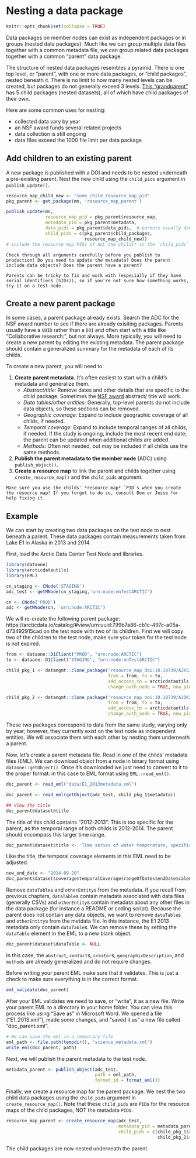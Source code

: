 # Nesting a data package

```r
knitr::opts_chunk$set(collapse = TRUE)
```

Data packages on member nodes can exist as independent packages or in groups (nested data packages). Much like we can group multiple data files together with a common metadata file, we can group related data packages together with a common "parent" data package.

The structure of nested data packages resembles a pyramid. There is one top level, or "parent", with one or more data packages, or "child packages", nested beneath it. There is no limit to how many nested levels can be created, but packages do not generally exceed 3 levels. <a href = 'https://arcticdata.io/catalog/#view/urn:uuid:b0eef8b3-5f8a-4799-b823-eebcbee047e3' target='_blank'>This "grandparent"</a> has 5 child packages (nested datasets), all of which have child packages of their own.   

Here are some common uses for nesting:  

* collected data vary by year
* an NSF award funds several related projects 
* data collection is still ongoing 
* data files exceed the 1000 file limit per data package

## Add children to an existing parent

A new package is published with a DOI and needs to be nested underneath a pre-existing parent. 
Nest the new child using the `child_pids` argument in `publish_update()`. 

```r
resource_map_child_new <- "some_child_resource_map_pid"
pkg_parent <- get_package(mn, 'resource_map_parent')

publish_update(mn,
               resource_map_pid = pkg_parent$resource_map,
               metadata_pid = pkg_parent$metadata,
               data_pids = pkg_parent$data_pids,  # parents usually don't contain data, but better to be safe
               child_pids = c(pkg_parent$child_packages, 
                              resource_map_child_new))
# include the resource map PIDs of ALL the childs* in the `child_pids` argument, otherwise the nesting relationships between any omitted childs and the parent will be deleted
```

```block
Check through all arguments carefully before you publish to production! Do you need to update the metadata? Does the parent include data objects? Does the parent have a parent? 

Parents can be tricky to fix and work with (especially if they have serial identifiers (SIDs)), so if you're not sure how something works, try it on a test node.
```

## Create a new parent package

In some cases, a parent package already exists. Search the ADC for the NSF award number to see if there are already exisiting packages. Parents usually have a `UUID` rather than a `DOI` and often start with a title like "Collaborative research:", but not always. More typically, you will need to create a new parent by editing the existing metadata. The parent package should contain a generalized summary for the metadata of each of its childs. 

To create a new parent, you will need to:

1. **Create parent metadata.** It's often easiest to start with a child's metadata and generalize them.
    - *Abstract/title:* Remove dates and other details that are specific to the child package. Sometimes the <a href = 'https://www.nsf.gov/awardsearch/' target='_blank'>NSF award</a> abstract/ title will work.
    - *Data tables/other entities:* Generally, top-level parents do not include data objects, so these sections can be removed.
    - *Geographic coverage:* Expand to include geographic coverage of all childs, if needed.
    - *Temporal coverage:* Expand to include temporal ranges of all childs, if needed. If the study is ongoing, include the most recent end date; the parent can be updated when additional childs are added.
    - *Methods:* Often not needed, but may be included if all childs use the same methods.
2. **Publish the parent metadata to the member node** (ADC) using `publish_object()`.
3. **Create a resource map** to link the parent and childs together using `create_resource_map()` and the `child_pids` argument.

```block
Make sure you use the childs' *resource map* `PID`s when you create the resource map! If you forgot to do so, consult Dom or Jesse for help fixing it.
```

## Example

We can start by creating two data packages on the test node to nest beneath a parent. These data packages contain measurements taken from Lake E1 in Alaska in 2013 and 2014.  

First, load the Arctic Data Center Test Node and libraries.
  
```r
library(dataone)
library(arcticdatautils)
library(EML)

cn_staging <- CNode('STAGING')
adc_test <- getMNode(cn_staging,'urn:node:mnTestARCTIC')

cn <- CNode('PROD')
adc <- getMNode(cn, 'urn:node:ARCTIC')
```

We will re-create the following parent package: https://arcticdata.io/catalog/#view/urn:uuid:799b7a86-cb1c-497c-a05a-d73492915cad on the test node with two of its children. First we will copy two of the children to the test node, make sure your token for the test node is not expired.

```r
from <- dataone::D1Client("PROD", "urn:node:ARCTIC")
to <- dataone::D1Client("STAGING", "urn:node:mnTestARCTIC")

child_pkg_1 <- datamgmt::clone_package('resource_map_doi:10.18739/A2KS1R',
                                       from = from, to = to,
                                       add_access_to = arcticdatautils:::get_token_subject(),
                                       change_auth_node = TRUE, new_pid = TRUE)

child_pkg_2 <- datamgmt::clone_package('resource_map_doi:10.18739/A2QK29',
                                       from = from, to = to,
                                       add_access_to = arcticdatautils:::get_token_subject(),
                                       change_auth_node = TRUE, new_pid = TRUE)
```

These two packages correspond to data from the same study, varying only by year; however, they currently exist on the test node as independent entities. We will associate them with each other by nesting them underneath a parent. 

Now, let's create a parent metadata file. Read in one of the childs' metadata files (EML). We can download object from a node in binary format using `dataone::getObject()`.  Once it's downloaded we just need to convert to it to the proper format: in this case to EML format using `EML::read_eml()`. 
  
```r
doc_parent <- read_eml("data/E1_2013metadata.xml")
```

```r
doc_parent <- read_eml(getObject(adc_test, child_pkg_1$metadata))
```

```r
## View the title 
doc_parent@dataset@title
```

The title of this child contains "2012-2013". This is too specific for the parent, as the temporal range of both childs is 2012-2014. The parent should encompass this larger time range. 
  
```r
doc_parent$dataset$title <- 'Time series of water temperature, specific conductance, and oxygen from Lake E1, North Slope, Alaska, 2012-2014'
```
  
Like the title, the temporal coverage elements in this EML need to be adjusted. 

```r
new_end_date <- "2014-09-20"
doc_parent$dataset$coverage$temporalCoverage$rangeOfDates$endDate$calendarDate <- new_end_date
```

Remove `dataTable`s and `otherEntity`s from the metadata. If you recall from previous chapters, `dataTable`s contain metadata associated with data files (generally CSVs) and `otherEntity`s contain metadata about any other files in the data package (for instance a README or coding script). Because the parent does not contain any data objects, we want to remove `dataTable`s and `otherEntity`s from the metdata file. In this instance, the E1 2013 metadata only contain `dataTable`s. We can remove these by setting the `dataTable` element in the EML to a new blank object.
  
```r
doc_parent$dataset$dataTable <- NULL
```

In this case, the `abstract`, `contact`s, `creator`s, `geographicDescription`, and `methods` are already generalized and do not require changes. 
  
Before writing your parent EML make sure that it validates. This is just a check to make sure everything is in the correct format.  
  
```r
eml_validate(doc_parent)
```
  
After your EML validates we need to save, or "write", it as a new file. Write your parent EML to a directory in your home folder. You can view this process like using "Save as" in Microsoft Word. We opened a file ("E1_2013.xml"), made some changes, and "saved it as" a new file called "doc_parent.xml".  
  
```r
# We can save the eml in a temporary file 
eml_path <- file.path(tempdir(), 'science_metadata.xml')
write_eml(doc_parent, path)
```
  
Next, we will publish the parent metadata to the test node.  
  
```r
metadata_parent <- publish_object(adc_test, 
                                  path = eml_path, 
                                  format_id = format_eml())
```

Finally, we create a resource map for the parent package. We nest the two child data packages using the `child_pids` argument in `create_resource_map()`.  Note that these `child_pids` are `PID`s for the resource maps of the child packages, NOT the metadata `PID`s.
  
```r
resource_map_parent <- create_resource_map(adc_test, 
                                           metadata_pid = metadata_parent,
                                           child_pids = c(child_pkg_1$resource_map,
                                                          child_pkg_2$resource_map))
```
  
The child packages are now nested underneath the parent.
